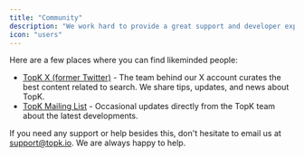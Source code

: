 ```yaml
---
title: "Community"
description: "We work hard to provide a great support and developer experience. With that it is our aim to build a community that is a friendly place where people can hang out, help, and be helped. We are all here trying to build great experiences."
icon: "users"
---
```


Here are a few places where you can find likeminded people:

- [TopK X (former Twitter)](https://x.com/topk_io) - The team behind our X account curates the best content related to search. We share tips, updates, and news about TopK.
- [TopK Mailing List](https://topk.io) - Occasional updates directly from the TopK team about the latest developments.

If you need any support or help besides this, don't hesitate to email us at [support@topk.io](mailto:support@topk.io). We are always happy to help.

